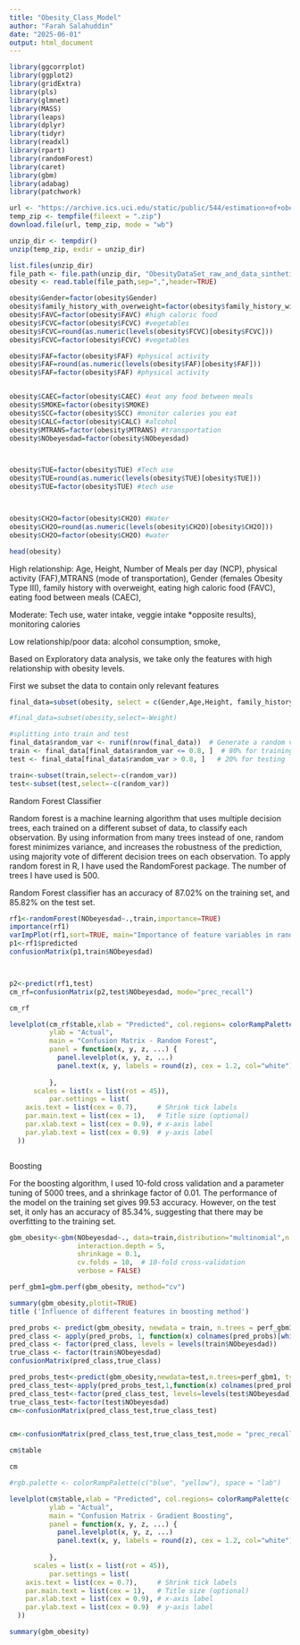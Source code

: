 ```yaml
---
title: "Obesity_Class_Model"
author: "Farah Salahuddin"
date: "2025-06-01"
output: html_document
---
```


```r

library(ggcorrplot)
library(ggplot2)
library(gridExtra)
library(pls)
library(glmnet)
library(MASS)
library(leaps)
library(dplyr)
library(tidyr)
library(readxl)
library(rpart)
library(randomForest)
library(caret)
library(gbm)
library(adabag)
library(patchwork)

```





```r
url <- "https://archive.ics.uci.edu/static/public/544/estimation+of+obesity+levels+based+on+eating+habits+and+physical+condition.zip"
temp_zip <- tempfile(fileext = ".zip")
download.file(url, temp_zip, mode = "wb")

unzip_dir <- tempdir()
unzip(temp_zip, exdir = unzip_dir)

list.files(unzip_dir)
file_path <- file.path(unzip_dir, "ObesityDataSet_raw_and_data_sinthetic.csv")
obesity <- read.table(file_path,sep=",",header=TRUE)


```

```r
obesity$Gender=factor(obesity$Gender)
obesity$family_history_with_overweight=factor(obesity$family_history_with_overweight)
obesity$FAVC=factor(obesity$FAVC) #high caloric food
obesity$FCVC=factor(obesity$FCVC) #vegetables
obesity$FCVC=round(as.numeric(levels(obesity$FCVC)[obesity$FCVC]))
obesity$FCVC=factor(obesity$FCVC) #vegetables

obesity$FAF=factor(obesity$FAF) #physical activity
obesity$FAF=round(as.numeric(levels(obesity$FAF)[obesity$FAF]))
obesity$FAF=factor(obesity$FAF) #physical activity


obesity$CAEC=factor(obesity$CAEC) #eat any food between meals
obesity$SMOKE=factor(obesity$SMOKE)
obesity$SCC=factor(obesity$SCC) #monitor calories you eat
obesity$CALC=factor(obesity$CALC) #alcohol
obesity$MTRANS=factor(obesity$MTRANS) #transportation
obesity$NObeyesdad=factor(obesity$NObeyesdad)



obesity$TUE=factor(obesity$TUE) #Tech use
obesity$TUE=round(as.numeric(levels(obesity$TUE)[obesity$TUE]))
obesity$TUE=factor(obesity$TUE) #tech use



obesity$CH2O=factor(obesity$CH2O) #Water
obesity$CH2O=round(as.numeric(levels(obesity$CH2O)[obesity$CH2O]))
obesity$CH2O=factor(obesity$CH2O) #water


```



```r

head(obesity)

```
High relationship: Age, Height, Number of Meals per day (NCP), physical activity (FAF),MTRANS (mode of transportation), Gender (females Obesity Type III), family history with overweight, eating high caloric food (FAVC), eating food between meals (CAEC), 

Moderate: Tech use, water intake, veggie intake *opposite results), monitoring calories

Low relationship/poor data: alcohol consumption, smoke, 



Based on Exploratory data analysis, we take only the features with high relationship with obesity levels.

First we subset the data to contain only relevant features
```r

final_data=subset(obesity, select = c(Gender,Age,Height, family_history_with_overweight, FAF,MTRANS,FAVC,CAEC, NCP,NObeyesdad))

#final_data=subset(obesity,select=-Weight)

#splitting into train and test
final_data$random_var <- runif(nrow(final_data))  # Generate a random variable
train <- final_data[final_data$random_var <= 0.8, ]  # 80% for training
test <- final_data[final_data$random_var > 0.8, ]   # 20% for testing

train<-subset(train,select=-c(random_var))
test<-subset(test,select=-c(random_var))


```

Random Forest Classifier

Random forest is a machine learning algorithm that uses multiple decision trees, each trained on a different subset of data, to classify each observation. By using information from many trees instead of one, random forest minimizes variance, and increases the robustness of the prediction, using majority vote of different decision trees on each observation. To apply random forest in R, I have used the RandomForest package. The number of trees I have used is 500.

Random Forest classifier has an accuracy of 87.02% on the training set, and 85.82% on the test set.

```r

rf1<-randomForest(NObeyesdad~.,train,importance=TRUE)
importance(rf1)
varImpPlot(rf1,sort=TRUE, main="Importance of feature variables in random forest", pch=16)
p1<-rf1$predicted
confusionMatrix(p1,train$NObeyesdad)




```


```r
p2<-predict(rf1,test)
cm_rf=confusionMatrix(p2,test$NObeyesdad, mode="prec_recall")

cm_rf

```


```r

levelplot(cm_rf$table,xlab = "Predicted", col.regions= colorRampPalette(c("lightblue","purple","magenta"))(100),
          ylab = "Actual",
          main = "Confusion Matrix - Random Forest",
          panel = function(x, y, z, ...) {
            panel.levelplot(x, y, z, ...)
            panel.text(x, y, labels = round(z), cex = 1.2, col="white")
            
          },
      scales = list(x = list(rot = 45)), 
          par.settings = list(
    axis.text = list(cex = 0.7),     # Shrink tick labels
    par.main.text = list(cex = 1),   # Title size (optional)
    par.xlab.text = list(cex = 0.9), # x-axis label
    par.ylab.text = list(cex = 0.9)  # y-axis label
  ))



```


Boosting


For the boosting algorithm, I used 10-fold cross validation and a parameter tuning of 5000 trees, and a shrinkage factor of 0.01. The performance of the model on the training set gives 99.53 accuracy. However, on the test set, it only has an accuracy of 85.34%, suggesting that there may be overfitting to the training set.


```r

gbm_obesity<-gbm(NObeyesdad~., data=train,distribution="multinomial",n.trees = 5000,  
                 interaction.depth = 5,  
                 shrinkage = 0.1,  
                 cv.folds = 10,  # 10-fold cross-validation
                 verbose = FALSE)

perf_gbm1=gbm.perf(gbm_obesity, method="cv")


```


```r

summary(gbm_obesity,plotit=TRUE)
title ('Influence of different features in boosting method')


```

```r
pred_probs <- predict(gbm_obesity, newdata = train, n.trees = perf_gbm1, type = "response")
pred_class <- apply(pred_probs, 1, function(x) colnames(pred_probs)[which.max(x)])
pred_class <- factor(pred_class, levels = levels(train$NObeyesdad))
true_class <- factor(train$NObeyesdad)
confusionMatrix(pred_class,true_class)

```



```r

pred_probs_test<-predict(gbm_obesity,newdata=test,n.trees=perf_gbm1, type="response")
pred_class_test<-apply(pred_probs_test,1,function(x) colnames(pred_probs_test)[which.max(x)])
pred_class_test<-factor(pred_class_test, levels=levels(test$NObeyesdad))
true_class_test<-factor(test$NObeyesdad)
cm<-confusionMatrix(pred_class_test,true_class_test)



```

```r

cm<-confusionMatrix(pred_class_test,true_class_test,mode = "prec_recall")

cm$table

cm

```
```r

#rgb.palette <- colorRampPalette(c("blue", "yellow"), space = "lab")

levelplot(cm$table,xlab = "Predicted", col.regions= colorRampPalette(c("lightblue","purple","magenta"))(100),
          ylab = "Actual",
          main = "Confusion Matrix - Gradient Boosting",
          panel = function(x, y, z, ...) {
            panel.levelplot(x, y, z, ...)
            panel.text(x, y, labels = round(z), cex = 1.2, col="white")
            
          },
      scales = list(x = list(rot = 45)), 
          par.settings = list(
    axis.text = list(cex = 0.7),     # Shrink tick labels
    par.main.text = list(cex = 1),   # Title size (optional)
    par.xlab.text = list(cex = 0.9), # x-axis label
    par.ylab.text = list(cex = 0.9)  # y-axis label
  ))

```

```r
summary(gbm_obesity)
```

